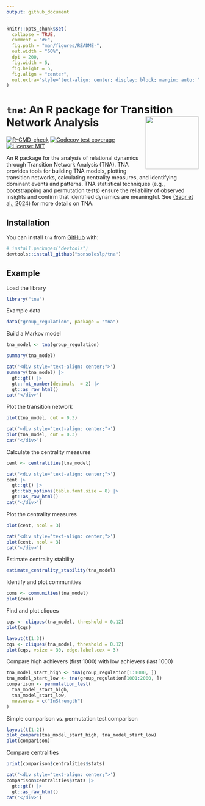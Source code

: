 ```yaml
---
output: github_document
---
```


<!-- README.md is generated from README.Rmd. Please edit that file -->

```r
knitr::opts_chunk$set(
  collapse = TRUE,
  comment = "#>",
  fig.path = "man/figures/README-",
  out.width = "60%",
  dpi = 200,
  fig.width = 5,
  fig.height = 5,
  fig.align = "center",
  out.extra="style='text-align: center; display: block; margin: auto;'"
)
```


# `tna`: An R package for Transition Network Analysis <img src="man/figures/logo.png" align="right" height="139"/></a>

<!-- badges: start -->
[![R-CMD-check](https://github.com/sonsoleslp/tna/actions/workflows/R-CMD-check.yaml/badge.svg)](https://github.com/sonsoleslp/tna/actions/workflows/R-CMD-check.yaml)
[![Codecov test coverage](https://codecov.io/gh/sonsoleslp/tna/graph/badge.svg)](https://app.codecov.io/gh/sonsoleslp/tna)
[![License: MIT](https://img.shields.io/badge/License-MIT-yellow.svg)](https://opensource.org/licenses/MIT)

<!-- badges: end -->

An R package for the analysis of relational dynamics through 
Transition Network Analysis (TNA). TNA provides tools for building TNA models, 
plotting transition networks, calculating centrality measures, and identifying 
dominant events and patterns. TNA statistical techniques (e.g., bootstrapping 
and permutation tests) ensure the reliability of observed insights and confirm
that identified dynamics are meaningful. See [(Saqr et al., 2024)](https://doi.org/10.48550/arXiv.2411.15486) for more details on TNA.


## Installation

You can install `tna` from [GitHub](https://github.com/) with:

```r
# install.packages("devtools")
devtools::install_github("sonsoleslp/tna")
```

## Example

Load the library
```r
library("tna")
```

Example data
```r
data("group_regulation", package = "tna")
```

Build a Markov model
```r
tna_model <- tna(group_regulation)
```

```r
summary(tna_model)
```
```r
cat('<div style="text-align: center;">')
summary(tna_model) |>
  gt::gt() |>
  gt::fmt_number(decimals  = 2) |>
  gt::as_raw_html()
cat('</div>')
```

Plot the transition network
```r
plot(tna_model, cut = 0.3)
```
```r
cat('<div style="text-align: center;">')
plot(tna_model, cut = 0.3)
cat('</div>')
```
Calculate the centrality measures
```r
cent <- centralities(tna_model)
```

```r
cat('<div style="text-align: center;">')
cent |>
  gt::gt() |>
  gt::tab_options(table.font.size = 8) |>
  gt::as_raw_html()
cat('</div>')
```

Plot the centrality measures
```r
plot(cent, ncol = 3)
```

```r
cat('<div style="text-align: center;">')
plot(cent, ncol = 3)
cat('</div>')
```

Estimate centrality stability
```r
estimate_centrality_stability(tna_model)
```

Identify and plot communities
```r
coms <- communities(tna_model)
plot(coms)
```

Find and plot cliques
```r
cqs <- cliques(tna_model, threshold = 0.12)
plot(cqs)
```

```r
layout(t(1:3))
cqs <- cliques(tna_model, threshold = 0.12)
plot(cqs, vsize = 30, edge.label.cex = 3)
```

Compare high achievers (first 1000) with low achievers (last 1000)
```r
tna_model_start_high <- tna(group_regulation[1:1000, ])
tna_model_start_low <- tna(group_regulation[1001:2000, ])
comparison <- permutation_test(
  tna_model_start_high, 
  tna_model_start_low,
  measures = c("InStrength")
)
```

Simple comparison vs. permutation test comparison
```r
layout(t(1:2))
plot_compare(tna_model_start_high, tna_model_start_low)
plot(comparison)
```

Compare centralities
```r
print(comparison$centralities$stats)
```
```r
cat('<div style="text-align: center;">')
comparison$centralities$stats |> 
  gt::gt() |> 
  gt::as_raw_html()
cat('</div>')
```
